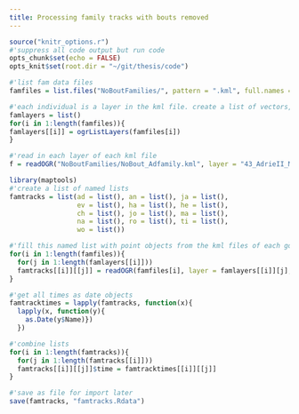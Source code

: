 ```yaml
---
title: Processing family tracks with bouts removed
---
```


```r
source("knitr_options.r")
#'suppress all code output but run code
opts_chunk$set(echo = FALSE)
opts_knit$set(root.dir = "~/git/thesis/code")
```

```r
#'list fam data files
famfiles = list.files("NoBoutFamilies/", pattern = ".kml", full.names = T)

#'each individual is a layer in the kml file. create a list of vectors, each vector containing the names of the layers/birds in that layer.
famlayers = list()
for(i in 1:length(famfiles)){
famlayers[[i]] = ogrListLayers(famfiles[i])
}

#'read in each layer of each kml file
f = readOGR("NoBoutFamilies/NoBout_Adfamily.kml", layer = "43_AdrieII_M", require_geomType = "wkbPoint")

library(maptools)
#'create a list of named lists
famtracks = list(ad = list(), an = list(), ja = list(),
                 ev = list(), ha = list(), he = list(),
                 ch = list(), jo = list(), ma = list(),
                 na = list(), ro = list(), ti = list(),
                 wo = list())

#'fill this named list with point objects from the kml files of each goose, with families forming a single spdf in each list.
for(i in 1:length(famfiles)){
  for(j in 1:length(famlayers[[i]]))
  famtracks[[i]][[j]] = readOGR(famfiles[i], layer = famlayers[[i]][j], require_geomType = "wkbPoint")
}
```

```r

#'get all times as date objects
famtracktimes = lapply(famtracks, function(x){
  lapply(x, function(y){
    as.Date(y$Name)})
  })

#'combine lists
for(i in 1:length(famtracks)){
  for(j in 1:length(famtracks[[i]]))
  famtracks[[i]][[j]]$time = famtracktimes[[i]][[j]]
}
```

```r
#'save as file for import later
save(famtracks, "famtracks.Rdata")
```

